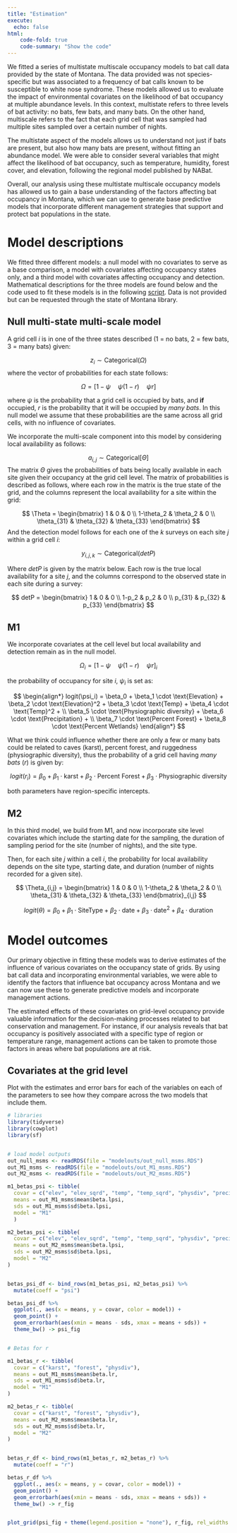 ```yaml
---
title: "Estimation"
execute: 
  echo: false
html:
    code-fold: true
    code-summary: "Show the code"
---
```


We fitted a series of multistate multiscale occupancy models to bat call data provided by the state of Montana. The data provided was not species-specific but was associated to a frequency of bat calls known to be susceptible to white nose syndrome. These models allowed us to evaluate the impact of environmental covariates on the likelihood of bat occupancy at multiple abundance levels. In this context, multistate refers to three levels of bat activity: no bats, few bats, and many bats. On the other hand, multiscale refers to the fact that each grid cell that was sampled had multiple sites sampled over a certain number of nights.

The multistate aspect of the models allows us to understand not just if bats are present, but also how many bats are present, without fitting an abundance model. We were able to consider several variables that might affect the likelihood of bat occupancy, such as temperature, humidity, forest cover, and elevation, following the regional model published by NABat.

Overall, our analysis using these multistate multiscale occupancy models has allowed us to gain a base understanding of the factors affecting bat occupancy in Montana, which we can use to generate base predictive models that incorporate different management strategies that support and protect bat populations in the state.

# Model descriptions 

We fitted three different models: a null model with no covariates to serve as a base comparison, a model with covariates affecting occupancy states only, and a third model with covariates affecting occupancy and detection. Mathematical descriptions for the three models are found below and the code used to fit these models is in the following [script](https://github.com/javirudolph/montanaBats/blob/main/scripts/estimation_singleseasonMSMS_batcall_dat.R). Data is not provided but can be requested through the state of Montana library.

## Null multi-state multi-scale model 

A grid cell $i$ is in one of the three states described (1 = no bats, 2 = few bats, 3 = many bats) given:

$$
z_i \sim \text{Categorical}(\Omega)
$$
where the vector of probabilities for each state follows: 

$$
\Omega = [1-\psi \quad \psi(1-r) \quad \psi r]
$$

where $\psi$ is the probability that a grid cell is occupied by bats, and **if** occupied, $r$ is the probability that it will be occupied by *many bats*. In this null model we assume that these probabilities are the same across all grid cells, with no influence of covariates.  

We incorporate the multi-scale component into this model by considering local availability as follows:

$$
a_{i,j} \sim \text{Categorical}[\Theta]
$$
The matrix $\Theta$ gives the probabilities of bats being locally available in each site given their occupancy at the grid cell level. The matrix of probabilities is described as follows, where each row in the matrix is the true state of the grid, and the columns represent the local availability for a site within the grid: 

$$
\Theta = \begin{bmatrix}
         1 & 0 & 0 \\
         1-\theta_2 & \theta_2 & 0 \\
         \theta_{31} & \theta_{32} & \theta_{33}
         \end{bmatrix}
$$
And the detection model follows for each one of the $k$ surveys on each site $j$ within a grid cell $i$: 

$$
y_{i,j,k} \sim \text{Categorical}(detP)
$$

Where $detP$ is given by the matrix below. Each row is the true local availability for a site $j$, and the columns correspond to the observed state in each site during a survey: 


$$
detP = \begin{bmatrix}
         1 & 0 & 0 \\
         1-p_2 & p_2 & 0 \\
         p_{31} & p_{32} & p_{33}
         \end{bmatrix}
$$


## M1 

We incorporate covariates at the cell level but local availability and detection remain as in the null model.

$$
\Omega_i = [1-\psi \quad \psi(1-r) \quad \psi r]_i
$$

the probability of occupancy for site $i$, $\psi_i$ is set as: 

$$
\begin{align*}
logit(\psi_i) = \beta_0 + \beta_1 \cdot \text{Elevation} + \beta_2 \cdot \text{Elevation}^2 +
\beta_3 \cdot \text{Temp} + \beta_4 \cdot \text{Temp}^2 + \\
\beta_5 \cdot \text{Physiographic diversity} +
\beta_6 \cdot \text{Precipitation} + \\
\beta_7 \cdot \text{Percent Forest} + \beta_8 \cdot \text{Percent Wetlands}
\end{align*}
$$

What we think could influence whether there are only a few or many bats could be related to caves (karst), percent forest, and ruggedness (physiographic diversity), thus the probability of a grid cell having *many bats* ($r$) is given by:

$$
logit(r_i) = \beta_0 + \beta_1 \cdot \text{karst} + \beta_2 \cdot \text{Percent Forest} + 
                \beta_3 \cdot \text{Physiographic diversity}
$$

both parameters have region-specific intercepts.  


## M2 

In this third model, we build from M1, and now incorporate site level covariates which include the starting date for the sampling, the duration of sampling period for the site (number of nights), and the site type.

Then, for each site $j$ within a cell $i$, the probability for local availability depends on the site type, starting date, and duration (number of nights recorded for a given site). 

$$
\Theta_{i,j} = \begin{bmatrix}
         1 & 0 & 0 \\
         1-\theta_2 & \theta_2 & 0 \\
         \theta_{31} & \theta_{32} & \theta_{33}
         \end{bmatrix}_{i,j}
$$

$$
logit(\theta) = \beta_0 + \beta_1 \cdot \text{SiteType} + \beta_2 \cdot \text{date} + 
                \beta_3 \cdot \text{date}^2 + \beta_4 \cdot \text{duration}
$$

# Model outcomes 

Our primary objective in fitting these models was to derive estimates of the influence of various covariates on the occupancy state of grids. By using bat call data and incorporating environmental variables, we were able to identify the factors that influence bat occupancy across Montana and we can now use these to generate predictive models and incorporate management actions.

The estimated effects of these covariates on grid-level occupancy provide valuable information for the decision-making processes related to bat conservation and management. For instance, if our analysis reveals that bat occupancy is positively associated with a specific type of region or temperature range, management actions can be taken to promote those factors in areas where bat populations are at risk.


## Covariates at the grid level 

Plot with the estimates and error bars for each of the variables on each of the parameters to see how they compare across the two models that include them. 


```r


# libraries
library(tidyverse)
library(cowplot)
library(sf)


# load model outputs
out_null_msms <- readRDS(file = "modelouts/out_null_msms.RDS")
out_M1_msms <- readRDS(file = "modelouts/out_M1_msms.RDS")
out_M2_msms <- readRDS(file = "modelouts/out_M2_msms.RDS")

m1_betas_psi <- tibble(
  covar = c("elev", "elev_sqrd", "temp", "temp_sqrd", "physdiv", "precip", "forest", "wetlands"),
  means = out_M1_msms$mean$beta.lpsi,
  sds = out_M1_msms$sd$beta.lpsi,
  model = "M1"
  )

m2_betas_psi <- tibble(
  covar = c("elev", "elev_sqrd", "temp", "temp_sqrd", "physdiv", "precip", "forest", "wetlands"),
  means = out_M2_msms$mean$beta.lpsi,
  sds = out_M2_msms$sd$beta.lpsi,
  model = "M2"
)


betas_psi_df <- bind_rows(m1_betas_psi, m2_betas_psi) %>% 
  mutate(coeff = "psi")

betas_psi_df %>% 
  ggplot(., aes(x = means, y = covar, color = model)) +
  geom_point() +
  geom_errorbarh(aes(xmin = means - sds, xmax = means + sds)) +
  theme_bw() -> psi_fig


# Betas for r

m1_betas_r <- tibble(
  covar = c("karst", "forest", "physdiv"),
  means = out_M1_msms$mean$beta.lr,
  sds = out_M1_msms$sd$beta.lr,
  model = "M1"
)

m2_betas_r <- tibble(
  covar = c("karst", "forest", "physdiv"),
  means = out_M2_msms$mean$beta.lr,
  sds = out_M2_msms$sd$beta.lr,
  model = "M2"
)


betas_r_df <- bind_rows(m1_betas_r, m2_betas_r) %>% 
  mutate(coeff = "r")

betas_r_df %>% 
  ggplot(., aes(x = means, y = covar, color = model)) +
  geom_point() +
  geom_errorbarh(aes(xmin = means - sds, xmax = means + sds)) +
  theme_bw() -> r_fig


plot_grid(psi_fig + theme(legend.position = "none"), r_fig, rel_widths = c(0.85, 1))
```






